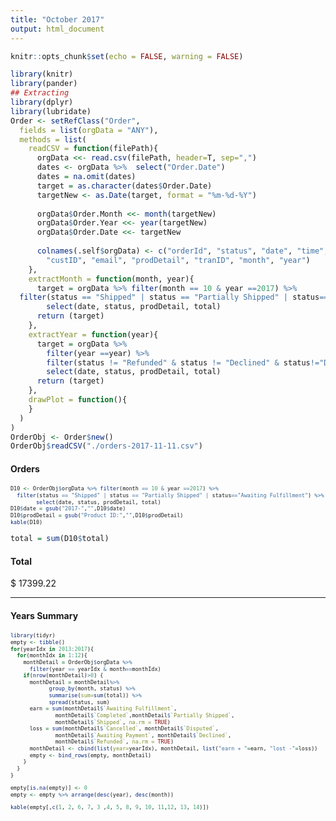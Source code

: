 ```yaml
---
title: "October 2017"
output: html_document
---
```


```r
knitr::opts_chunk$set(echo = FALSE, warning = FALSE)
```

```r
library(knitr)
library(pander)
## Extracting 
library(dplyr)
library(lubridate)
Order <- setRefClass("Order",
  fields = list(orgData = "ANY"),
  methods = list(
    readCSV = function(filePath){
      orgData <<- read.csv(filePath, header=T, sep=",")
      dates <- orgData %>%  select("Order.Date")
      dates = na.omit(dates)
      target = as.character(dates$Order.Date)
      targetNew <- as.Date(target, format = "%m-%d-%Y")
      
      orgData$Order.Month <<- month(targetNew)
      orgData$Order.Year <<- year(targetNew)
      orgData$Order.Date <<- targetNew
      
      colnames(.self$orgData) <- c("orderId", "status", "date", "time", "total", 
        "custID", "email", "prodDetail", "tranID", "month", "year")
    },
    extractMonth = function(month, year){
      target = orgData %>% filter(month == 10 & year ==2017) %>%
  filter(status == "Shipped" | status == "Partially Shipped" | status=="Awaiting Fulfillment") %>%
        select(date, status, prodDetail, total) 
      return (target)
    },
    extractYear = function(year){
      target = orgData %>% 
        filter(year ==year) %>%
        filter(status != "Refunded" & status != "Declined" & status!="Disputed" ) %>%
        select(date, status, prodDetail, total) 
      return (target)
    },
    drawPlot = function(){
    }
  )  
)
OrderObj <- Order$new()
OrderObj$readCSV("./orders-2017-11-11.csv")
```

#### Orders

<section style="font-size:10px">

```r
D10 <- OrderObj$orgData %>% filter(month == 10 & year ==2017) %>%
  filter(status == "Shipped" | status == "Partially Shipped" | status=="Awaiting Fulfillment") %>%
        select(date, status, prodDetail, total) 
D10$date = gsub("2017-","",D10$date)
D10$prodDetail = gsub("Product ID:","",D10$prodDetail)
kable(D10)
```

</section>

```r
total = sum(D10$total)
```

#### Total 

$ 17399.22

*** 

#### Years Summary

<section style="font-size:10px">

```r
library(tidyr)
empty <- tibble()
for(yearIdx in 2013:2017){
  for(monthIdx in 1:12){
    monthDetail = OrderObj$orgData %>%
      filter(year == yearIdx & month==monthIdx)
    if(nrow(monthDetail)>0) {
      monthDetail = monthDetail%>%
            group_by(month, status) %>%
            summarise(sum=sum(total)) %>%
            spread(status, sum)
      earn = sum(monthDetail$`Awaiting Fulfillment`, 
              monthDetail$`Completed`,monthDetail$`Partially Shipped`, 
              monthDetail$`Shipped`, na.rm = TRUE)
      loss = sum(monthDetail$`Cancelled`, monthDetail$`Disputed`, 
              monthDetail$`Awaiting Payment`, monthDetail$`Declined`, 
              monthDetail$`Refunded`, na.rm = TRUE)
      monthDetail <- cbind(list(year=yearIdx), monthDetail, list("earn + "=earn, "lost -"=loss))
      empty <- bind_rows(empty, monthDetail)
    }
  }  
}

empty[is.na(empty)] <- 0
empty <- empty %>% arrange(desc(year), desc(month))

kable(empty[,c(1, 2, 6, 7, 3 ,4, 5, 8, 9, 10, 11,12, 13, 14)])

```

</section>




